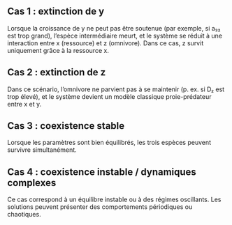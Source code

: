 ## Cas 1 : extinction de y
Lorsque la croissance de y ne peut pas être soutenue (par exemple, si a₃₂ est trop grand), l’espèce intermédiaire meurt, et le système se réduit à une interaction entre x (ressource) et z (omnivore). Dans ce cas, z survit uniquement grâce à la ressource x.

## Cas 2 : extinction de z
Dans ce scénario, l’omnivore ne parvient pas à se maintenir (p. ex. si D₂ est trop élevé), et le système devient un modèle classique proie-prédateur entre x et y.


## Cas 3 : coexistence stable
Lorsque les paramètres sont bien équilibrés, les trois espèces peuvent survivre simultanément. 

## Cas 4 : coexistence instable / dynamiques complexes
Ce cas correspond à un équilibre instable ou à des régimes oscillants. Les solutions peuvent présenter des comportements périodiques ou chaotiques.
